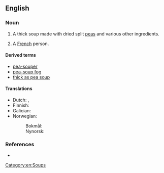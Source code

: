 ==English==
{{wikipedia}}

===Noun===
{{en-noun|~}}

# {{lb|en|culinary}} A thick soup made with dried split [[peas]] and various other ingredients.
# {{lb|en|slang|ethnic slur}} A [[French]] person.

====Derived terms====
* [[pea-souper]]
* [[pea-soup fog]]
* [[thick as pea soup]]

====Translations====
{{trans-top|soup made from peas}}
* Dutch: {{t+|nl|erwtensoep}}, {{t+|nl|snert}}
* Finnish: {{t+|fi|hernekeitto}}
* Galician: {{t|gl|sopa de chícharos}}
* Norwegian:
*: Bokmål: {{t|nb|ertesuppe|m|f}}
*: Nynorsk: {{t|nn|ertesuppe|f}}
{{trans-mid}}
{{trans-bottom}}

===References===
* {{R:ODO}}

[[Category:en:Soups]]